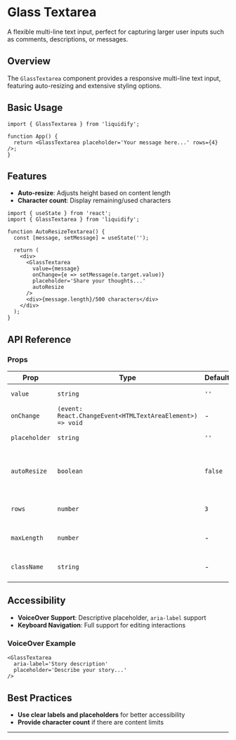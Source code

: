 # Glass Textarea

A flexible multi-line text input, perfect for capturing larger user inputs such as comments, descriptions, or messages.

## Overview

The `GlassTextarea` component provides a responsive multi-line text input, featuring auto-resizing and extensive styling options.

## Basic Usage

```tsx
import { GlassTextarea } from 'liquidify';

function App() {
  return <GlassTextarea placeholder='Your message here...' rows={4} />;
}
```

## Features

- **Auto-resize**: Adjusts height based on content length
- **Character count**: Display remaining/used characters

```tsx
import { useState } from 'react';
import { GlassTextarea } from 'liquidify';

function AutoResizeTextarea() {
  const [message, setMessage] = useState('');

  return (
    <div>
      <GlassTextarea
        value={message}
        onChange={e => setMessage(e.target.value)}
        placeholder='Share your thoughts...'
        autoResize
      />
      <div>{message.length}/500 characters</div>
    </div>
  );
}
```

## API Reference

### Props

| Prop          | Type                                                      | Default | Description                            |
| ------------- | --------------------------------------------------------- | ------- | -------------------------------------- |
| `value`       | `string`                                                  | `''`    | Current text value                     |
| `onChange`    | `(event: React.ChangeEvent<HTMLTextAreaElement>) => void` | -       | Handler on text change                 |
| `placeholder` | `string`                                                  | `''`    | Placeholder text                       |
| `autoResize`  | `boolean`                                                 | `false` | Enables auto-resizing based on content |
| `rows`        | `number`                                                  | `3`     | Initial number of visible rows         |
| `maxLength`   | `number`                                                  | -       | Maximum character length               |
| `className`   | `string`                                                  | -       | Additional CSS classes                 |

## Accessibility

- **VoiceOver Support**: Descriptive placeholder, `aria-label` support
- **Keyboard Navigation**: Full support for editing interactions

### VoiceOver Example

```tsx
<GlassTextarea
  aria-label='Story description'
  placeholder='Describe your story...'
/>
```

## Best Practices

- **Use clear labels and placeholders** for better accessibility
- **Provide character count** if there are content limits

---
